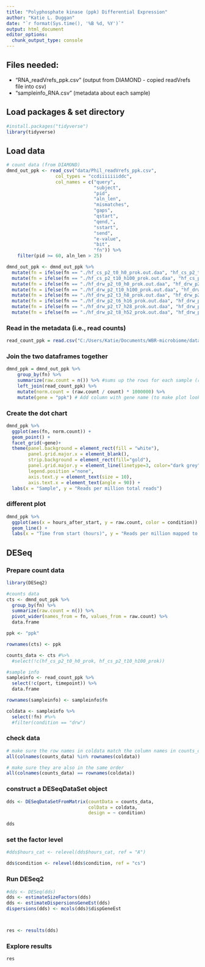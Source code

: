 ```yaml
---
title: "Polyphosphate kinase (ppk) Differential Expression"
author: "Katie L. Duggan"
date: "`r format(Sys.time(), '%B %d, %Y')`"
output: html_document
editor_options: 
  chunk_output_type: console
---
```

## Files needed:

- "RNA_readVrefs_ppk.csv" (output from DIAMOND - copied readVrefs file into csv)
- "sampleinfo_RNA.csv" (metadata about each sample)

## Load packages & set directory
```r
#install.packages("tidyverse")
library(tidyverse)
```

## Load data
```r
# count data (from DIAMOND)
dmnd_out_ppk <- read_csv("data/Phil_readVrefs_ppk.csv", 
                  col_types = "ccdiiiiiiiddc", 
                  col_names = c("query", 
                                "subject", 
                                "pid",
                                "aln_len", 
                                "mismatches", 
                                "gaps", 
                                "qstart", 
                                "qend,", 
                                "sstart", 
                                "send", 
                                "e-value", 
                                "bit", 
                                "fn")) %>%
    filter(pid >= 60, aln_len > 25)

dmnd_out_ppk <- dmnd_out_ppk %>% 
  mutate(fn = ifelse(fn == "./hf_cs_p2_t0_h0_prok.out.daa", "hf_cs_p2_t0_h0_prok", fn)) %>% 
  mutate(fn = ifelse(fn == "./hf_cs_p2_t10_h100_prok.out.daa", "hf_cs_p2_t10_h100_prok", fn)) %>%
  mutate(fn = ifelse(fn == "./hf_drw_p2_t0_h0_prok.out.daa", "hf_drw_p2_t0_h0_prok", fn)) %>%
  mutate(fn = ifelse(fn == "./hf_drw_p2_t10_h100_prok.out.daa", "hf_drw_p2_t10_h100_prok", fn)) %>%
  mutate(fn = ifelse(fn == "./hf_drw_p2_t3_h8_prok.out.daa", "hf_drw_p2_t3_h8_prok", fn)) %>%
  mutate(fn = ifelse(fn == "./hf_drw_p2_t6_h16_prok.out.daa", "hf_drw_p2_t6_h16_prok", fn)) %>%
  mutate(fn = ifelse(fn == "./hf_drw_p2_t7_h28_prok.out.daa", "hf_drw_p2_t7_h28_prok", fn)) %>%
  mutate(fn = ifelse(fn == "./hf_drw_p2_t8_h52_prok.out.daa", "hf_drw_p2_t8_h52_prok", fn))
```

### Read in the metadata (i.e., read counts)
```r
read_count_ppk = read.csv("C:/Users/Katie/Documents/WBR-microbiome/data/Phil_sampleinfo.csv")
```

### Join the two dataframes together
```r
dmnd_ppk = dmnd_out_ppk %>%
    group_by(fn) %>%
    summarize(raw.count = n()) %>% #sums up the rows for each sample (resulting #s should add to 7269)
    left_join(read_count_ppk) %>%
    mutate(norm.count = (raw.count / count) * 1000000) %>% 
    mutate(gene = "ppk") # Add column with gene name (to make plot look the same as N and CAZy plots)
```

### Create the dot chart
```r
dmnd_ppk %>% 
  ggplot(aes(fn, norm.count)) +
  geom_point() +
  facet_grid(~gene)+ 
  theme(panel.background = element_rect(fill = "white"), 
        panel.grid.major.x = element_blank(), 
        strip.background = element_rect(fill="gold"), 
        panel.grid.major.y = element_line(linetype=3, color="dark grey"), 
        legend.position ="none", 
        axis.text.y = element_text(size = 10), 
        axis.text.x = element_text(angle = 90)) +
  labs(x = "Sample", y = "Reads per million total reads")
```

### different plot
```r
dmnd_ppk %>% 
  ggplot(aes(x = hours_after_start, y = raw.count, color = condition)) +
  geom_line() +
  labs(x = "Time from start (hours)", y = "Reads per million mapped to ppk", color = "Bioreactor\nCondition")
```


## DESeq

### Prepare count data
```r
library(DESeq2)

#counts data
cts <- dmnd_out_ppk %>%
  group_by(fn) %>%
  summarize(raw.count = n()) %>%
  pivot_wider(names_from = fn, values_from = raw.count) %>% 
  data.frame

ppk <- "ppk"

rownames(cts) <- ppk

counts_data <- cts #%>% 
  #select(!c(hf_cs_p2_t0_h0_prok, hf_cs_p2_t10_h100_prok))

#sample info
sampleinfo <- read_count_ppk %>% 
  select(!c(port, timepoint)) %>% 
  data.frame

rownames(sampleinfo) <- sampleinfo$fn

coldata <- sampleinfo %>% 
  select(!fn) #%>% 
  #filter(condition == "drw")
```

### check data
```r
# make sure the row names in coldata match the column names in counts_data
all(colnames(counts_data) %in% rownames(coldata))

# make sure they are also in the same order
all(colnames(counts_data) == rownames(coldata))
```

### construct a DESeqDataSet object
```r
dds <- DESeqDataSetFromMatrix(countData = counts_data,
                              colData = coldata,
                              design = ~ condition)

dds
```

### set the factor level
```r
#dds$hours_cat <- relevel(dds$hours_cat, ref = "A")

dds$condition <- relevel(dds$condition, ref = "cs")
```

### Run DESeq2
```r
#dds <- DESeq(dds)
dds <- estimateSizeFactors(dds)
dds <- estimateDispersionsGeneEst(dds)
dispersions(dds) <- mcols(dds)$dispGeneEst



res <- results(dds)
```


### Explore results
```r
res
```

